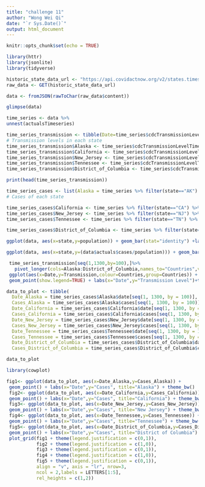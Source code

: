 ```yaml
---
title: "challenge 11"
author: "Wong Wei Qi"
date: "`r Sys.Date()`"
output: html_document
---
```


```r
knitr::opts_chunk$set(echo = TRUE)
```

```r

library(httr) 
library(jsonlite) 
library(tidyverse)
```

```r
historic_state_data_url <- "https://api.covidactnow.org/v2/states.timeseries.json?apiKey=46344932d5914a2eb580982109572a74"
raw_data <- GET(historic_state_data_url)
```


```r
data <- fromJSON(rawToChar(raw_data$content))
```

```r
glimpse(data)
```
```r
time_series <- data %>%
unnest(actualsTimeseries)
```

```r
time_series_transmission <- tibble(Date=time_series$cdcTransmissionLevelTimeseries[[which(data$state=="CA")]]$date)
# Transmission levels in each state
time_series_transmission$Alaska <- time_series$cdcTransmissionLevelTimeseries[[which(data$state=="AK")]]$ cdcTransmissionLevel
time_series_transmission$California <- time_series$cdcTransmissionLevelTimeseries[[which(data$state=="CA")]]$cdcTransmissionLevel
time_series_transmission$New_Jersey <- time_series$cdcTransmissionLevelTimeseries[[which(data$state=="NJ")]]$cdcTransmissionLevel
time_series_transmission$Tennessee <- time_series$cdcTransmissionLevelTimeseries[[which(data$state=="TN")]]$cdcTransmissionLevel
time_series_transmission$District_of_Columbia <- time_series$cdcTransmissionLevelTimeseries[[which(data$state=="DC")]]$cdcTransmissionLevel

print(head(time_series_transmission))
```

```r
time_series_cases <- list(Alaska = time_series %>% filter(state=="AK") %>% select(date,cases))
# Cases of each state
```

```r
time_series_cases$California <- time_series %>% filter(state=="CA") %>% select(date,cases) 
time_series_cases$New_Jersey <- time_series %>% filter(state=="NJ") %>% select(date,cases) 
time_series_cases$Tennessee <- time_series %>% filter(state=="TN") %>% select(date,cases)

time_series_cases$District_of_Columbia <- time_series %>% filter(state=="DC") %>% select(date,cases)
```

```r
ggplot(data, aes(x=state,y=population)) + geom_bar(stat="identity") +labs(x="States",y="Population") + theme_bw()

ggplot(data, aes(x=state,y=(data$actuals$cases/population))) + geom_bar(stat="identity") + labs(x="States",y="Infected (%)")+theme_bw()
```

```r
 time_series_transmission[seq(1,1300,by=100),]%>%
   pivot_longer(cols=Alaska:District_of_Columbia,names_to="Countries",values_to="Transmission") %>%
 ggplot(aes(x=Date,y=Transmission,colour=Countries,group=Countries)) +
 geom_point(show.legend=TRUE) + labs(x="Date",y="Transmission Level")+theme_bw()
```
```r
data_to_plot <- tibble(
  Date_Alaska = time_series_cases$Alaska$date[seq(1, 1300, by = 100)],
  Cases_Alaska = time_series_cases$Alaska$cases[seq(1, 1300, by = 100)],
  Date_California = time_series_cases$California$date[seq(1, 1300, by = 100)],
  Cases_California = time_series_cases$California$cases[seq(1, 1300, by = 100)],
  Date_New_Jersey = time_series_cases$New_Jersey$date[seq(1, 1300, by = 100)],
  Cases_New_Jersey = time_series_cases$New_Jersey$cases[seq(1, 1300, by = 100)],
  Date_Tennessee = time_series_cases$Tennessee$date[seq(1, 1300, by = 100)],
  Cases_Tennessee = time_series_cases$Tennessee$cases[seq(1, 1300, by = 100)],
  Date_District_of_Columbia = time_series_cases$District_of_Columbia$date[seq(1, 1300, by = 100)],
  Cases_District_of_Columbia = time_series_cases$District_of_Columbia$cases[seq(1, 1300, by = 100)])

data_to_plot
```
```r
library(cowplot)
```

```r
fig1<- ggplot(data_to_plot, aes(x=Date_Alaska,y=Cases_Alaska)) +
 geom_point() + labs(x="Date",y="Cases", title="Alaska") + theme_bw()
 fig2<- ggplot(data_to_plot, aes(x=Date_California,y=Cases_California)) +
 geom_point() + labs(x="Date",y="Cases", title="California") + theme_bw()
 fig3<- ggplot(data_to_plot, aes(x=Date_New_Jersey,y=Cases_New_Jersey)) +
 geom_point() + labs(x="Date",y="Cases", title="New Jersey") + theme_bw()
 fig4<- ggplot(data_to_plot, aes(x=Date_Tennessee,y=Cases_Tennessee)) +
 geom_point() + labs(x="Date",y="Cases", title="Tennessee") + theme_bw()
 fig5<- ggplot(data_to_plot, aes(x=Date_District_of_Columbia,y=Cases_District_of_Columbia)) +
 geom_point() + labs(x="Date",y="Cases", title="District of Columbia") + theme_bw()
 plot_grid(fig1 + theme(legend.justification = c(0,1)),
           fig2 + theme(legend.justification = c(1,0)),
           fig3 + theme(legend.justification = c(0,1)),
           fig4 + theme(legend.justification = c(1,0)),
           fig5 + theme(legend.justification = c(0,1)),
           align = "v", axis = "lr", nrow=3,
           ncol = 2,labels = LETTERS[1:5],
           rel_heights = c(1,2))
```
 
 